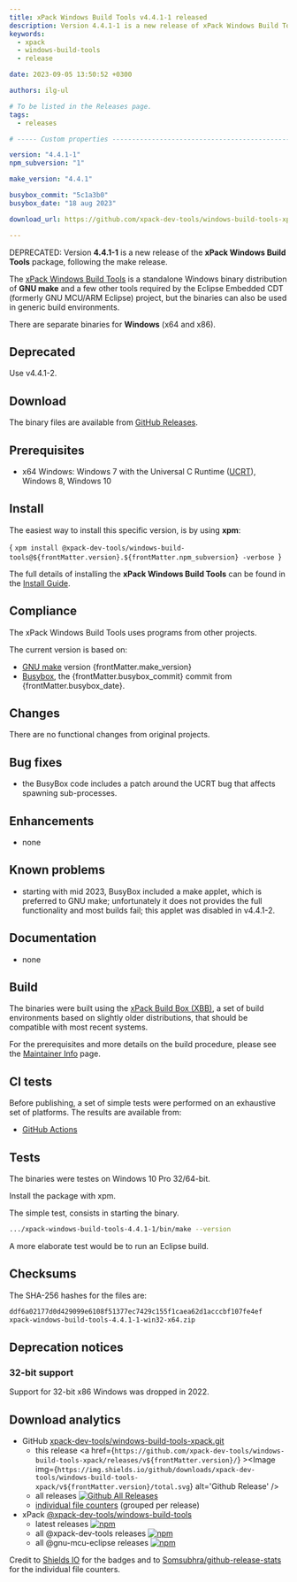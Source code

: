 ```yaml
---
title: xPack Windows Build Tools v4.4.1-1 released
description: Version 4.4.1-1 is a new release of xPack Windows Build Tools.
keywords:
  - xpack
  - windows-build-tools
  - release

date: 2023-09-05 13:50:52 +0300

authors: ilg-ul

# To be listed in the Releases page.
tags:
  - releases

# ----- Custom properties -----------------------------------------------------

version: "4.4.1-1"
npm_subversion: "1"

make_version: "4.4.1"

busybox_commit: "5c1a3b0"
busybox_date: "18 aug 2023"

download_url: https://github.com/xpack-dev-tools/windows-build-tools-xpack/releases/tag/v4.4.1-1/

---
```


<head>
  <title>{frontMatter.title}</title>
  <meta property="og:title" content={frontMatter.title} />
</head>

DEPRECATED: Version **4.4.1-1** is a new release of the **xPack Windows Build Tools** package, following the make release.

<!-- truncate -->


The [xPack Windows Build Tools](https://xpack-dev-tools.github.io/windows-build-tools-xpack/)
is a standalone Windows binary distribution of
**GNU make** and a few other tools required by the Eclipse Embedded CDT
(formerly GNU MCU/ARM Eclipse) project, but the binaries can also be used in
generic build environments.

There are separate binaries for **Windows** (x64 and x86).

## Deprecated

Use v4.4.1-2.

## Download

The binary files are available from <a href={frontMatter.download_url}>GitHub Releases</a>.

## Prerequisites

- x64 Windows: Windows 7 with the Universal C Runtime
  ([UCRT](https://support.microsoft.com/en-us/topic/update-for-universal-c-runtime-in-windows-c0514201-7fe6-95a3-b0a5-287930f3560c)),
  Windows 8, Windows 10

## Install

The easiest way to install this specific version, is by using **xpm**:

<CodeBlock language="console"> {
`xpm install @xpack-dev-tools/windows-build-tools@${frontMatter.version}.${frontMatter.npm_subversion} -verbose
`} </CodeBlock>

The full details of installing the **xPack Windows Build Tools**
can be found in the [Install Guide](/docs/install/).

## Compliance

The xPack Windows Build Tools uses programs from other projects.

The current version is based on:

- [GNU make](https://ftpmirror.gnu.org/make/) version {frontMatter.make_version}
- [Busybox](https://github.com/rmyorston/busybox-w32), the {frontMatter.busybox_commit}
commit from {frontMatter.busybox_date}.

## Changes

There are no functional changes from original projects.

## Bug fixes

- the BusyBox code includes a patch around the UCRT bug that affects spawning
  sub-processes.

## Enhancements

- none

## Known problems

- starting with mid 2023, BusyBox included a make applet, which is preferred
  to GNU make; unfortunately it does not provides the full functionality
  and most builds fail; this applet was disabled in v4.4.1-2.

## Documentation

- none

## Build

The binaries were built using the
[xPack Build Box (XBB)](https://xpack.github.io/xbb/), a set
of build environments based on slightly older distributions, that should be
compatible with most recent systems.

For the prerequisites and more details on the build procedure, please see the
[Maintainer Info](/docs/maintainer/) page.

## CI tests

Before publishing, a set of simple tests were performed on an exhaustive
set of platforms. The results are available from:

- [GitHub Actions](https://github.com/xpack-dev-tools/windows-build-tools-xpack/actions/)

## Tests

The binaries were testes on Windows 10 Pro 32/64-bit.

Install the package with xpm.

The simple test, consists in starting the binary.

```sh
.../xpack-windows-build-tools-4.4.1-1/bin/make --version
```

A more elaborate test would be to run an Eclipse build.

## Checksums

The SHA-256 hashes for the files are:

```txt
ddf6a02177d0d429099e6108f51377ec7429c155f1caea62d1acccbf107fe4ef
xpack-windows-build-tools-4.4.1-1-win32-x64.zip

```

## Deprecation notices

### 32-bit support

Support for 32-bit x86 Windows was dropped in 2022.

## Download analytics

- GitHub [xpack-dev-tools/windows-build-tools-xpack.git](https://github.com/xpack-dev-tools/windows-build-tools-xpack/)
  - this release <a href={`https://github.com/xpack-dev-tools/windows-build-tools-xpack/releases/v${frontMatter.version}/`} ><Image img={`https://img.shields.io/github/downloads/xpack-dev-tools/windows-build-tools-xpack/v${frontMatter.version}/total.svg`} alt='Github Release' /></a>
  - all releases [![Github All Releases](https://img.shields.io/github/downloads/xpack-dev-tools/windows-build-tools-xpack/total.svg)](https://github.com/xpack-dev-tools/windows-build-tools-xpack/releases/)
  - [individual file counters](https://somsubhra.github.io/github-release-stats/?username=xpack-dev-tools&repository=windows-build-tools-xpack) (grouped per release)
- xPack [@xpack-dev-tools/windows-build-tools](https://github.com/xpack-dev-tools/windows-build-tools-xpack/)
  - latest releases [![npm](https://img.shields.io/npm/dw/@xpack-dev-tools/windows-build-tools.svg)](https://www.npmjs.com/package/@xpack-dev-tools/windows-build-tools/)
  - all @xpack-dev-tools releases [![npm](https://img.shields.io/npm/dt/@xpack-dev-tools/windows-build-tools.svg)](https://www.npmjs.com/package/@xpack-dev-tools/windows-build-tools/)
  - all @gnu-mcu-eclipse releases [![npm](https://img.shields.io/npm/dt/@gnu-mcu-eclipse/windows-build-tools.svg)](https://www.npmjs.com/package/@gnu-mcu-eclipse/windows-build-tools/)

Credit to [Shields IO](https://shields.io) for the badges and to
[Somsubhra/github-release-stats](https://github.com/Somsubhra/github-release-stats)
for the individual file counters.
